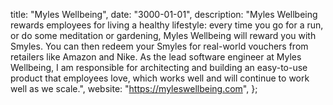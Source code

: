  title: "Myles Wellbeing",
  date: "3000-01-01",
  description:
    "Myles Wellbeing rewards employees for living a healthy lifestyle: every time you go for a run, or do some meditation or gardening, Myles Wellbeing will reward you with Smyles. You can then redeem your Smyles for real-world vouchers from retailers like Amazon and Nike. As the lead software engineer at Myles Wellbeing, I am responsible for architecting and building an easy-to-use product that employees love, which works well and will continue to work well as we scale.",
  website: "https://myleswellbeing.com",
};
